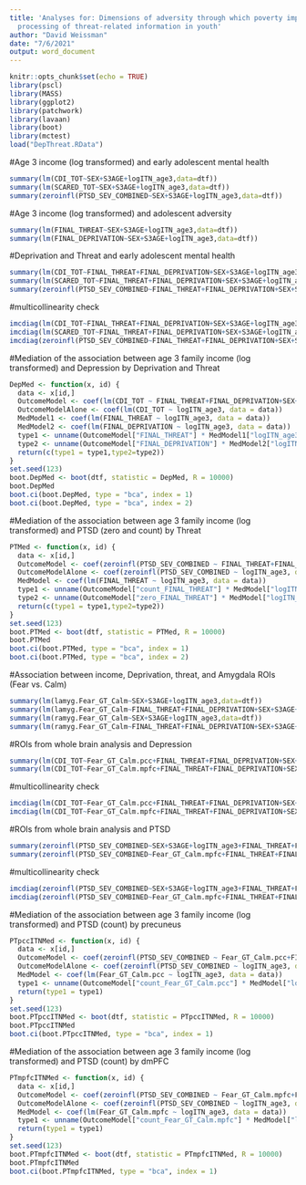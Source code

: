 ```yaml
---
title: 'Analyses for: Dimensions of adversity through which poverty impacts neural
  processing of threat-related information in youth'
author: "David Weissman"
date: "7/6/2021"
output: word_document
---
```


```r
knitr::opts_chunk$set(echo = TRUE)
library(pscl)
library(MASS)
library(ggplot2)
library(patchwork)
library(lavaan)
library(boot)
library(mctest)
load("DepThreat.RData")
```

#Age 3 income (log transformed) and early adolescent mental health
```r
summary(lm(CDI_TOT~SEX+S3AGE+logITN_age3,data=dtf))
summary(lm(SCARED_TOT~SEX+S3AGE+logITN_age3,data=dtf))
summary(zeroinfl(PTSD_SEV_COMBINED~SEX+S3AGE+logITN_age3,data=dtf))
```
#Age 3 income (log transformed) and adolescent adversity
```r
summary(lm(FINAL_THREAT~SEX+S3AGE+logITN_age3,data=dtf))
summary(lm(FINAL_DEPRIVATION~SEX+S3AGE+logITN_age3,data=dtf))
```

#Deprivation and Threat and early adolescent mental health
```r
summary(lm(CDI_TOT~FINAL_THREAT+FINAL_DEPRIVATION+SEX+S3AGE+logITN_age3,data=dtf))
summary(lm(SCARED_TOT~FINAL_THREAT+FINAL_DEPRIVATION+SEX+S3AGE+logITN_age3,data=dtf))
summary(zeroinfl(PTSD_SEV_COMBINED~FINAL_THREAT+FINAL_DEPRIVATION+SEX+S3AGE+logITN_age3,data=dtf))
```

#multicollinearity check
```r
imcdiag(lm(CDI_TOT~FINAL_THREAT+FINAL_DEPRIVATION+SEX+S3AGE+logITN_age3,data=dtf))
imcdiag(lm(SCARED_TOT~FINAL_THREAT+FINAL_DEPRIVATION+SEX+S3AGE+logITN_age3,data=dtf))
imcdiag(zeroinfl(PTSD_SEV_COMBINED~FINAL_THREAT+FINAL_DEPRIVATION+SEX+S3AGE+logITN_age3,data=dtf))
```

#Mediation of the association between age 3 family income (log transformed) and Depression by Deprivation and Threat
```r
DepMed <- function(x, id) {
  data <- x[id,]
  OutcomeModel <- coef(lm(CDI_TOT ~ FINAL_THREAT+FINAL_DEPRIVATION+SEX+S3AGE+logITN_age3, data = data))
  OutcomeModelAlone <- coef(lm(CDI_TOT ~ logITN_age3, data = data))
  MedModel1 <- coef(lm(FINAL_THREAT ~ logITN_age3, data = data))
  MedModel2 <- coef(lm(FINAL_DEPRIVATION ~ logITN_age3, data = data))
  type1 <- unname(OutcomeModel["FINAL_THREAT"] * MedModel1["logITN_age3"])
  type2 <- unname(OutcomeModel["FINAL_DEPRIVATION"] * MedModel2["logITN_age3"])
  return(c(type1 = type1,type2=type2))
}
set.seed(123) 
boot.DepMed <- boot(dtf, statistic = DepMed, R = 10000)
boot.DepMed 
boot.ci(boot.DepMed, type = "bca", index = 1)
boot.ci(boot.DepMed, type = "bca", index = 2)
```

#Mediation of the association between age 3 family income (log transformed) and PTSD (zero and count) by Threat
```r
PTMed <- function(x, id) {
  data <- x[id,]
  OutcomeModel <- coef(zeroinfl(PTSD_SEV_COMBINED ~ FINAL_THREAT+FINAL_DEPRIVATION+SEX+S3AGE+logITN_age3, data = data))
  OutcomeModelAlone <- coef(zeroinfl(PTSD_SEV_COMBINED ~ logITN_age3, data = data))
  MedModel <- coef(lm(FINAL_THREAT ~ logITN_age3, data = data))
  type1 <- unname(OutcomeModel["count_FINAL_THREAT"] * MedModel["logITN_age3"])
  type2 <- unname(OutcomeModel["zero_FINAL_THREAT"] * MedModel["logITN_age3"])
  return(c(type1 = type1,type2=type2))
}
set.seed(123) 
boot.PTMed <- boot(dtf, statistic = PTMed, R = 10000)
boot.PTMed 
boot.ci(boot.PTMed, type = "bca", index = 1)
boot.ci(boot.PTMed, type = "bca", index = 2)
```

#Association between income, Deprivation, threat, and Amygdala ROIs (Fear vs. Calm)
```r
summary(lm(lamyg.Fear_GT_Calm~SEX+S3AGE+logITN_age3,data=dtf))
summary(lm(lamyg.Fear_GT_Calm~FINAL_THREAT+FINAL_DEPRIVATION+SEX+S3AGE+logITN_age3,data=dtf))
summary(lm(ramyg.Fear_GT_Calm~SEX+S3AGE+logITN_age3,data=dtf))
summary(lm(ramyg.Fear_GT_Calm~FINAL_THREAT+FINAL_DEPRIVATION+SEX+S3AGE+logITN_age3,data=dtf))
```

#ROIs from whole brain analysis and Depression
```r
summary(lm(CDI_TOT~Fear_GT_Calm.pcc+FINAL_THREAT+FINAL_DEPRIVATION+SEX+S3AGE+logITN_age3,data=dtf))
summary(lm(CDI_TOT~Fear_GT_Calm.mpfc+FINAL_THREAT+FINAL_DEPRIVATION+SEX+S3AGE+logITN_age3,data=dtf))
```
#multicollinearity check
```r
imcdiag(lm(CDI_TOT~Fear_GT_Calm.pcc+FINAL_THREAT+FINAL_DEPRIVATION+SEX+S3AGE+logITN_age3,data=dtf))
imcdiag(lm(CDI_TOT~Fear_GT_Calm.mpfc+FINAL_THREAT+FINAL_DEPRIVATION+SEX+S3AGE+logITN_age3,data=dtf))
```
#ROIs from whole brain analysis and PTSD
```r
summary(zeroinfl(PTSD_SEV_COMBINED~SEX+S3AGE+logITN_age3+FINAL_THREAT+FINAL_DEPRIVATION+Fear_GT_Calm.pcc,data=dtf))
summary(zeroinfl(PTSD_SEV_COMBINED~Fear_GT_Calm.mpfc+FINAL_THREAT+FINAL_DEPRIVATION+SEX+S3AGE+logITN_age3,data=dtf))
```
#multicollinearity check
```r
imcdiag(zeroinfl(PTSD_SEV_COMBINED~SEX+S3AGE+logITN_age3+FINAL_THREAT+FINAL_DEPRIVATION+Fear_GT_Calm.pcc,data=dtf))
imcdiag(zeroinfl(PTSD_SEV_COMBINED~Fear_GT_Calm.mpfc+FINAL_THREAT+FINAL_DEPRIVATION+SEX+S3AGE+logITN_age3,data=dtf))
```

#Mediation of the association between age 3 family income (log transformed) and PTSD (count) by precuneus
```r
PTpccITNMed <- function(x, id) {
  data <- x[id,]
  OutcomeModel <- coef(zeroinfl(PTSD_SEV_COMBINED ~ Fear_GT_Calm.pcc+FINAL_THREAT+FINAL_DEPRIVATION+SEX+S3AGE+logITN_age3, data = data))
  OutcomeModelAlone <- coef(zeroinfl(PTSD_SEV_COMBINED ~ logITN_age3, data = data))
  MedModel <- coef(lm(Fear_GT_Calm.pcc ~ logITN_age3, data = data))
  type1 <- unname(OutcomeModel["count_Fear_GT_Calm.pcc"] * MedModel["logITN_age3"])
  return(type1 = type1)
}
set.seed(123) 
boot.PTpccITNMed <- boot(dtf, statistic = PTpccITNMed, R = 10000)
boot.PTpccITNMed 
boot.ci(boot.PTpccITNMed, type = "bca", index = 1)
```

#Mediation of the association between age 3 family income (log transformed) and PTSD (count) by dmPFC
```r
PTmpfcITNMed <- function(x, id) {
  data <- x[id,]
  OutcomeModel <- coef(zeroinfl(PTSD_SEV_COMBINED ~ Fear_GT_Calm.mpfc+FINAL_THREAT+FINAL_DEPRIVATION+SEX+S3AGE+logITN_age3, data = data))
  OutcomeModelAlone <- coef(zeroinfl(PTSD_SEV_COMBINED ~ logITN_age3, data = data))
  MedModel <- coef(lm(Fear_GT_Calm.mpfc ~ logITN_age3, data = data))
  type1 <- unname(OutcomeModel["count_Fear_GT_Calm.mpfc"] * MedModel["logITN_age3"])
  return(type1 = type1)
}
set.seed(123) 
boot.PTmpfcITNMed <- boot(dtf, statistic = PTmpfcITNMed, R = 10000)
boot.PTmpfcITNMed 
boot.ci(boot.PTmpfcITNMed, type = "bca", index = 1)
```